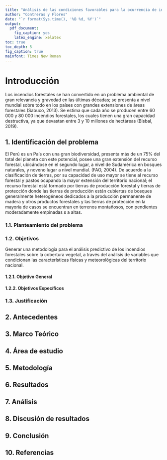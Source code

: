 ```yaml
---
title: "Análisis de las condiciones favorables para la ocurrencia de incendios en el Perú para los años 2000 -2019"
author: "Contreras y Flores"
date: "`r format(Sys.time(), '%B %d, %Y')`"
output: 
  pdf_document:
    fig_caption: yes
    latex_engine: xelatex
toc: true
toc_depth: 5
fig_caption: true
mainfont: Times New Roman      
---
```


# Introducción
Los incendios forestales se han convertido en un problema ambiental de gran relevancia y gravedad en las últimas décadas; se presenta a nivel mundial sobre todo en los países con grandes extensiones de áreas forestales (Sabuco, 2013). Se estima que cada año se producen entre 60 000 y 80 000 incendios forestales, los cuales tienen una gran capacidad destructiva, ya que devastan entre 3 y 10 millones de hectáreas (Bisbal, 2019).

## 1. Identificación del problema

El Perú es un País con una gran biodiversidad, presenta más de un 75% del total del planeta con este potencial, posee una gran extensión del recurso forestal, ubicándose en el segundo
lugar, a nivel de Sudamérica en bosques naturales, y noveno lugar a nivel mundial. (FAO, 2004). De acuerdo a la clasificación de tierras, por su capacidad de uso mayor se tiene al recurso forestal y pastos ocupando la mayor extensión del territorio nacional; el recurso forestal está formado por tierras de producción forestal y tierras de protección donde las tierras de producción están cubiertas de bosques generalmente heterogéneos dedicados a la producción permanente de madera y otros productos forestales y las tierras de protección en la mayoría de casos se encuentran en terrenos montañosos, con pendientes moderadamente empinadas s a altas.


### 1.1. Planteamiento del problema
### 1.2. Objetivos
Generar una metodología para el análisis predictivo de los incendios forestales sobre la cobertura vegetal, a través del análisis de variables que condicionan las características físicas y meteorológicas del territorio nacional. 

#### 1.2.1. Objetivo General

#### 1.2.2. Objetivos Específicos
### 1.3. Justificación

## 2. Antecedentes

## 3. Marco Teórico

## 4. Área de estudio

## 5. Metodología

## 6. Resultados

## 7. Análisis 

## 8. Discusión de resultados

## 9. Conclusión

## 10. Referencias


